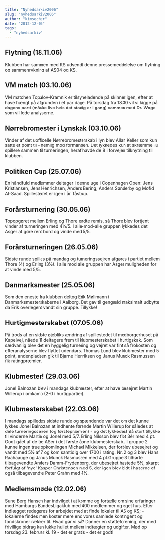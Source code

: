 ```yaml
---
title: "Nyhedsarkiv2006"
slug: "nyhedsarkiv2006"
author: "kimsecher"
date: "2012-12-06"
tags: 
  - "nyhedsarkiv"
---
```


## Flytning (18.11.06)

Klubben har sammen med KS udsendt denne pressemeddelelse om flytning og sammenrykning af AS04 og KS.

## VM match (03.10.06)

VM matchen Topalov-Kramnik er tilsyneladende på skinner igen, efter at have hængt på afgrunden i et par dage. På torsdag fra 18.30 vil vi kigge på dagens parti (måske live hvis det stadig er i gang) sammen med Dr. Woge som vil lede analyserne.

## Nørrebromester i Lynskak (03.10.06)

Vinder af det uofficelle Nørrebromesterskab i lyn blev Allan Keller som kun satte et point til - nemlig mod formanden. Det lykkedes kun at skræmme 10 spillere sammen til turneringen, heraf havde de 8 i forvejen tilknytning til klubben.

## Politiken Cup (25.07.06)

En håndfuld medlemmer deltager i denne uge i Copenhagen Open: Jens Kristiansen, Jens Henrichsen, Anders Bering, Anders Sønderby og Mofid Al-Saad. Spillestedet er igen i år Tåstrup.

## Forårsturnering (30.05.06)

Topopgøret mellem Erling og Thore endte remis, så Thore blev fortjent vinder af turneringen med 4½/5. I alle-mod-alle gruppen lykkedes det Asger at gøre rent bord og vinde med 5/5.

## Forårsturneringen (26.05.06)

Sidste runde spilles på mandag og turneringssejren afgøres i partiet mellem Thore (4) og Erling (3½). I alle mod alle gruppen har Asger muligheden for at vinde med 5/5.

## Danmarksmester (25.05.06)

Som den eneste fra klubben deltog Erik Møllmann i Danmarksmesterskaberne i Aalborg. Det gav til gengæld maksimalt udbytte da Erik overlegent vandt sin gruppe. Tillykke!

## Hurtigmesterskabet (07.05.06)

På trods af en sidste øjebliks ændring af spillestedet til medborgerhuset på Kapelvej, nåede 11 deltagere frem til klubmesterskabet i hurtigskak. Som sædvanlig blev det en hyggelig turnering og vejret var fint så frokosten og efteranalyserne blev flyttet udendørs. Thomas Lund blev klubmester med 5 point, andenpladsen gik til Bjarne Henriksen og Janus Munck Rasmussen fik ratingpræmien.

## Klubmester! (29.03.06)

Jonel Balnozan blev i mandags klubmester, efter at have besejret Martin Willerup i omkamp (2-0 i hurtigpartier).

## Klubmesterskabet (22.03.06)

I mandags spilledes sidste runde og spændende var det om det kunne lykkes Jonel Balnozan at indhente førende Martin Willerup for således at dele turneringssejren (og førstepræmien) - og det lykkedes! Så stort tillykke til vinderne Martin og Jonel med 5/7. Erling Nilsson blev flot 3ér med 4 pt. Godt gået af de tre ASer i det første åbne klubmesterskab.. I gruppe 2 kunne ingen true opkomlingen Michael Mikkelsen, der forblev ubesejret og vandt med 5½ af 7 og kom samtidig over 1700 i rating. Nr. 2 og 3 blev Hans Raahaauge og Janus Munck Rasmussen med 4 pt.Gruppe 3 tilhørte tilbagevendte Anders Damm-Frydenborg, der ubesejret høstede 5½, skarpt forfulgt af 'nye' Kasper Christensen med 5, der igen blev bidt i haserne af også tilbagevendte Peter Grahn med 4½.

## Medlemsmøde (12.02.06)

Sune Berg Hansen har indvilget i at komme og fortælle om sine erfaringer med Hamburgs BundesLigaklub med 400 medlemmer og eget hus. Efter indlægget redegøres for arbejdet med at finde lokaler til AS og KS; - lokalerne findes men koster mere end vores samlede kontingent og fondskroner rækker til. Hvad gør vi så? Danner en støtteforening, der med frivillige bidrag kan lukke hullet mellem indtægter og udgifter. Mød op torsdag 23. februar kl. 19 - det er gratis - det er godt!
